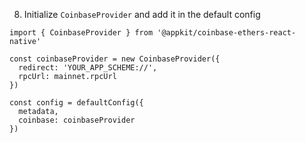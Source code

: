 8. Initialize `CoinbaseProvider` and add it in the default config

```tsx
import { CoinbaseProvider } from '@appkit/coinbase-ethers-react-native'

const coinbaseProvider = new CoinbaseProvider({
  redirect: 'YOUR_APP_SCHEME://',
  rpcUrl: mainnet.rpcUrl
})

const config = defaultConfig({
  metadata,
  coinbase: coinbaseProvider
})
```
